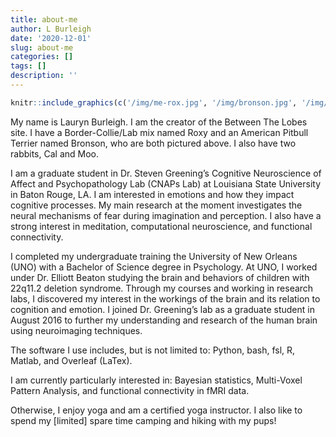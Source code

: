 ```yaml
---
title: about-me
author: L Burleigh
date: '2020-12-01'
slug: about-me
categories: []
tags: []
description: ''
---
```


```r
knitr::include_graphics(c('/img/me-rox.jpg', '/img/bronson.jpg', '/img/Tina.jpg'))
```


My name is Lauryn Burleigh. I am the creator of the Between The Lobes site. I have a Border-Collie/Lab mix named Roxy and an American Pitbull Terrier named Bronson, who are both pictured above. I also have two rabbits, Cal and Moo. 

I am a graduate student in Dr. Steven Greening’s Cognitive Neuroscience of Affect and Psychopathology Lab (CNAPs Lab) at Louisiana State University in Baton Rouge, LA. I am interested in emotions and how they impact cognitive processes. My main research at the moment investigates the neural mechanisms of fear during imagination and perception. I also have a strong interest in meditation, computational neuroscience, and functional connectivity.

I completed my undergraduate training the University of New Orleans (UNO) with a Bachelor of Science degree in Psychology. At UNO, I worked under Dr. Elliott Beaton studying the brain and behaviors of children with 22q11.2 deletion syndrome. Through my courses and working in research labs, I discovered my interest in the workings of the brain and its relation to cognition and emotion.
I joined Dr. Greening’s lab as a graduate student in August 2016 to further my understanding and research of the human brain using neuroimaging techniques.

The software I use includes, but is not limited to: Python, bash, fsl, R, Matlab, and Overleaf (LaTex).

I am currently particularly interested in: Bayesian statistics, Multi-Voxel Pattern Analysis, and functional connectivity in fMRI data.

Otherwise, I enjoy yoga and am a certified yoga instructor. I also like to spend my [limited] spare time camping and hiking with my pups! 